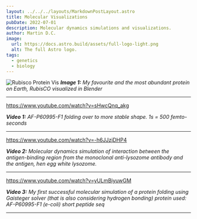 ```yaml
---
layout: ../../../layouts/MarkdownPostLayout.astro
title: Molecular Visualizations
pubDate: 2022-07-01
description: Molecular dynamics simulations and visualizations.
author: Martin D.C.
image:
  url: https://docs.astro.build/assets/full-logo-light.png
  alt: The full Astro logo.
tags:
  - genetics
  - biology
---
```



![Rubisco Protein Vis](bioVis01.png)
***Image 1:** My favourite and the most abundant protein on Earth, RubisCO visualized in Blender*

---

https://www.youtube.com/watch?v=sHwcQnq_akg

***Video 1:** AF-P60995-F1 folding over to more stable shape. 1s = 500 femto-seconds*

---
https://www.youtube.com/watch?v=-h6JJzjDHP4

***Video 2:** Molecular dynamics simulation of interaction between the antigen-binding region from the monoclonal 
anti-lysozome antibody and the antigen, hen egg white lysozome.*

---

https://www.youtube.com/watch?v=yULmBiyuwGM

***Video 3:** My first successful molecular simulation of a protein folding using Gaisteger solver (that is also considering hydrogen bonding)
protein used: AF-P60995-F1 (e-coli) short peptide seq*

---





